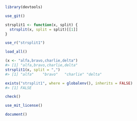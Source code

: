 
```r
library(devtools)
```

```r
use_git()
```

```r
strsplit1 <- function(x, split) {
  strsplit(x, split = split)[[1]]
}
```

```r
use_r("strsplit1")
```
```r
load_all()
```

```r
(x <- "alfa,bravo,charlie,delta")
#> [1] "alfa,bravo,charlie,delta"
strsplit1(x, split = ",")
#> [1] "alfa"    "bravo"   "charlie" "delta"
```

```r
exists("strsplit1", where = globalenv(), inherits = FALSE)
#> [1] FALSE
```

```r
check()
```
```r
use_mit_license()
```
```r
document()
```

